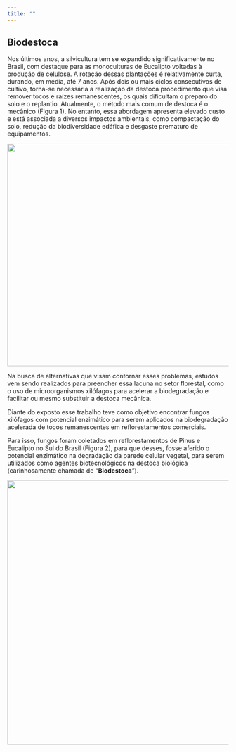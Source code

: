 ```yaml
---
title: ""
---
```


## Biodestoca

Nos últimos anos, a silvicultura tem se expandido significativamente no Brasil, com destaque para as monoculturas de Eucalipto voltadas à produção de celulose. A rotação dessas plantações é relativamente curta, durando, em média, até 7 anos. Após dois ou mais ciclos consecutivos de cultivo, torna-se necessária a realização da destoca procedimento que visa remover tocos e raízes remanescentes, os quais dificultam o preparo do solo e o replantio. Atualmente, o método mais comum de destoca é o mecânico (Figura 1). No entanto, essa abordagem apresenta elevado custo e está associada a diversos impactos ambientais, como compactação do solo, redução da biodiversidade edáfica e desgaste prematuro de equipamentos.

![](images/clipboard-2107435690.png){fig-align="center" width="506"}

Na busca de alternativas que visam contornar esses problemas, estudos vem sendo realizados para preencher essa lacuna no setor florestal, como o uso de microorganismos xilófagos para acelerar a biodegradação e facilitar ou mesmo substituir a destoca mecânica.

Diante do exposto esse trabalho teve como objetivo encontrar fungos xilófagos com potencial enzimático para serem aplicados na biodegradação acelerada de tocos remanescentes em reflorestamentos comerciais.

Para isso, fungos foram coletados em reflorestamentos de Pinus e Eucalipto no Sul do Brasil (Figura 2), para que desses, fosse aferido o potencial enzimático na degradação da parede celular vegetal, para serem utilizados como agentes biotecnológicos na destoca biológica (carinhosamente chamada de "**Biodestoca**").

![](Imagens/Imagem%20do%20WhatsApp%20de%202025-06-20%20à(s)%2023.40.25_478cbf23.jpg){fig-align="center" width="601"}
